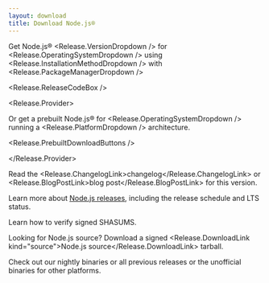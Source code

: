 ```yaml
---
layout: download
title: Download Node.js®
---
```


<WindowsWSLMessage />

<section>

Get Node.js® <Release.VersionDropdown /> for <Release.OperatingSystemDropdown /> using <Release.InstallationMethodDropdown /> with <Release.PackageManagerDropdown />

<Release.ReleaseCodeBox />

<Release.Provider>

Or get a prebuilt Node.js® for <Release.OperatingSystemDropdown /> running a <Release.PlatformDropdown /> architecture.

<Release.PrebuiltDownloadButtons />

</Release.Provider>

</section>

<section>

Read the <Release.ChangelogLink>changelog</Release.ChangelogLink> or <Release.BlogPostLink>blog post</Release.BlogPostLink> for this version.

Learn more about [Node.js releases](/about/previous-releases), including the release schedule and LTS status.

Learn how to <LinkWithArrow href="https://github.com/nodejs/node#verifying-binaries">verify</LinkWithArrow> signed SHASUMS.

Looking for Node.js source? Download a signed <Release.DownloadLink kind="source">Node.js source</Release.DownloadLink> tarball.

Check out our <LinkWithArrow href="https://nodejs.org/download/nightly/">nightly</LinkWithArrow> binaries or
all <LinkWithArrow href="https://nodejs.org/download/release/">previous releases</LinkWithArrow>
or the <LinkWithArrow href="https://unofficial-builds.nodejs.org/download/">unofficial</LinkWithArrow> binaries for other platforms.

</section>
